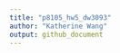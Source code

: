 ```yaml
---
title: "p8105_hw5_dw3093"
author: "Katherine Wang"
output: github_document
---
```


```r

```

